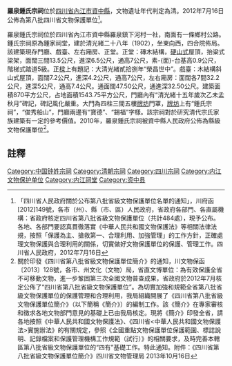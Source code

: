{{msg:四川省文物保護單位
|名稱 = 羅泉鍾氏宗祠
|編號 = 210
|圖片 = 
|級別 = S8
|分類 = 
|時代 = [[清代|清代]]
|地点 = [[四川省|四川省]][[內江市|內江市]][[資中縣|資中縣]]
|坐標 =
|登錄 = 2012年7月16日
}}
'''羅泉鍾氏宗祠'''位於[[四川省|四川省]][[內江市|內江市]][[資中縣|資中縣]]，文物遺址年代判定為清。2012年7月16日公佈為第八批四川省文物保護單位<ref>「四川省人民政府關於公布第八批省級文物保護單位名單的通知」，川府函[2012]149號，各市（州）、縣（市、區）人民政府，省政府各部門、各直屬機構：省政府核定四川省第八批省級文物保護單位（共計484處），現予公布。各地、各部門要認真貫徹落實《中華人民共和國文物保護法》等相關法律法規，按照「保護為主、搶救第一、合理利用、加強管理」的工作方針，正確處理文物保護與合理利用的關係，切實做好文物保護單位的保護、管理工作。四川省人民政府，2012年7月16日</ref>。

羅泉鍾氏宗祠位於四川省內江市資中縣羅泉鎮下河村一社，南面有一條鄉村公路。鍾氏宗祠原為鍾家祠堂，建於清光緒二十八年（1902），坐東向西，四合院佈局。該建築現存門廳、戲臺、左右廂房、正堂。正堂：磚木結構，[[硬山式|硬山式]]屋頂，抬粱式梁架，面闊三間13.5公尺，進深6.5公尺，通高7公尺，素-{面}-台基高0.9公尺，階梯式踏道5級。正[[樑|樑]]上有題記：大清光緒貳拾捌年“榮昌世中”。戲臺：木結構斜山式屋頂，面闊7.2公尺，進深4.2公尺，通高7公尺，左右廂房：面闊各7間32.2公尺，進深5公尺，通高7.4公尺。通面闊47.50公尺，通進深32.50公尺。建築面積870平方公尺，占地面積1543.75平方公尺，門廳內有“清光緒十五年歲次乙未孟秋月”碑記，碑記風化嚴重。大門為四柱三間五樓[[牌坊|牌坊]]門罩，[[牌坊|牌坊]]上有“鍾氏宗祠”，“俊秀船山”，門廳兩邊有“寶德”、“錫福”字樣。該宗祠對於研究清代宗氏家族建築有一定的參考價值。2010年，羅泉鍾氏宗祠被資中縣人民政府公佈為縣級文物保護單位<ref>關於印發《四川省第八批省級文物保護單位簡介》的通知，川文物保函〔2013〕128號，各市、州文化（文物）局，省直文博單位：為有效保護全省不可移動文物，進一步鞏固第三次全國文物普查成果，省政府於2012年7月核定公佈了“四川省第八批省級文物保護單位”。為切實加強和規範全省第八批省級文物保護單位的保護管理和合理利用，我局組織開展了《四川省第八批省級文物保護單位簡介》（以下簡稱《簡介》）的編制工作。該《簡介》在專家審核和徵求各地文物部門意見的基礎上已由我局核定。現將《簡介》印發全省，請各地按照《中華人民共和國文物保護法》、《四川省<中華人民共和國文物保護法>實施辦法》的有關規定，參照《全國重點文物保護單位保護範圍、標誌說明、記錄檔案和保護管理機構工作規範（試行）》的相關要求，及時完善本轄區第八批省級文物保護單位的“四有”基礎工作。特此通知。附件：《四川省第八批省級文物保護單位簡介》四川省文物管理局  2013年10月16日</ref>。
==註釋==
{{reflist}}

[[Category:中国钟姓宗祠|Category:中国钟姓宗祠]]
[[Category:清朝宗祠|Category:清朝宗祠]]
[[Category:四川宗祠|Category:四川宗祠]]
[[Category:内江文物保护单位|Category:内江文物保护单位]]
[[Category:内江祠堂|Category:内江祠堂]]
[[Category:资中县|Category:资中县]]
